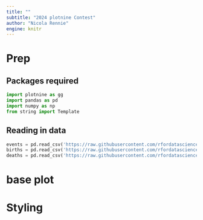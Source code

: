 ```yaml
---
title: ""
subtitle: "2024 plotnine Contest"
author: "Nicola Rennie"
engine: knitr
---
```


# Prep 

## Packages required

```python
import plotnine as gg
import pandas as pd
import numpy as np
from string import Template
```


## Reading in data

```python
events = pd.read_csv('https://raw.githubusercontent.com/rfordatascience/tidytuesday/master/data/2024/2024-02-27/events.csv')
births = pd.read_csv('https://raw.githubusercontent.com/rfordatascience/tidytuesday/master/data/2024/2024-02-27/births.csv')
deaths = pd.read_csv('https://raw.githubusercontent.com/rfordatascience/tidytuesday/master/data/2024/2024-02-27/deaths.csv')
```

# base plot

# Styling
